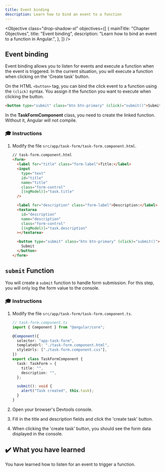 ```yaml
---
title: Event binding
description: Learn how to bind an event to a function
---
```



<Objective
  class="drop-shadow-xl"
  objectives={[
    {
      mainTitle: "Chapter Objectives",
      title: "Event binding",
      description: "Learn how to bind an event to a function in Angular.",
    },
  ]}
/>

## Event binding

Event binding allows you to listen for events and execute a function when the event is triggered.
In the current situation, you will execute a function when clicking on the 'Create task' button.

On the HTML `<button>` tag, you can bind the click event to a function using the `(click)` syntax.
You assign it the function you want to execute when clicking the button.

```html ins="(click)="submit()""
<button type="submit" class="btn btn-primary" (click)="submit()">Submit</button>
```

In the **TaskFormComponent** class, you need to create the linked function. Without it, Angular will not compile.

### 🎓 Instructions

<Steps>

1. Modify the file `src/app/task-form/task-form.component.html`.

   ```html ins={"Add the form submission event binding": 8-9} ins="(click)="submit()""
   // task-form.component.html
   <form>
     <label for="title" class="form-label">Title:</label>
     <input
       type="text"
       id="title"
       name="title"
       class="form-control"
       [(ngModel)]="task.title"
     />

     <label for="description" class="form-label">Description:</label>
     <textarea
       id="description"
       name="description"
       class="form-control"
       [(ngModel)]="task.description"
     ></textarea>

     <button type="submit" class="btn btn-primary" (click)="submit()">
       Submit
     </button>
   </form>
   ```

</Steps>

## `submit` Function

You will create a `submit` function to handle form submission.
For this step, you will only log the form value to the console.

### 🎓 Instructions

<Steps>

1. Modify the file `src/app/task-form/task-form.component.ts`.

   ```typescript ins={"Add the submit method": 15-18}
   // task-form.component.ts
   import { Component } from "@angular/core";

   @Component({
     selector: "app-task-form",
     templateUrl: "./task-form.component.html",
     styleUrls: ["./task-form.component.css"],
   })
   export class TaskFormComponent {
     task: TaskForm = {
       title: "",
       description: "",
     };

     submit(): void {
       alert("Task created", this.task);
     }
   }
   ```

2. Open your browser's Devtools console.
3. Fill in the title and description fields and click the 'create task' button.
4. When clicking the 'create task' button, you should see the form data displayed in the console.

</Steps>

## ✔️ What you have learned

You have learned how to listen for an event to trigger a function.
